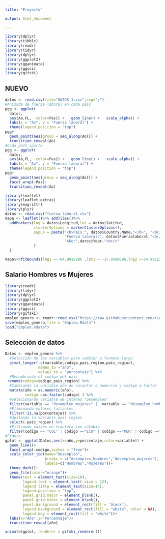 ```yaml
---
title: "Proyecto"

output: html_document
    
---
```

```r
library(dplyr)
library(tibble)
library(readr)
library(tidyr)
library(dplyr)
library(ggplot2)
library(gganimate)
library(ggsci)
library(gifski)
```
## NUEVO
```r
datos <- read.csv(file="DATOS 1.csv",sep=";")
#Animada de fuerza laboral en cada pais 
pgg <- ggplot(
  datos,
  aes(Ao,FL,  color=Pas)) +   geom_line() +   scale_alpha() +
  labs(x = "Ao", y = "Fuerza laboral") +
  theme(legend.position = "top")
pgg+   
  geom_point(aes(group = seq_along(Ao))) +
  transition_reveal(Ao)
#Cada pa?s aparte
pgg <- ggplot(
  datos,
  aes(Ao,FL,  color=Pas)) +   geom_line() +   scale_alpha() +
  labs(x = "Ao", y = "Fuerza laboral") +
  theme(legend.position = "top")
pgg+   
  geom_point(aes(group = seq_along(Ao))) +
  facet_wrap(~Pas)+
  transition_reveal(Ao)
```



```r
library(leaflet)
library(leaflet.extras)
library(magrittr)
library(plyr)
datos <- read.csv("fuerza laboral.csv")
mapa <- leaflet()%>% addTiles()%>%
  addMarkers(lng = datos$Longitud,lat = datos$latitud,
             clusterOptions = markerClusterOptions(),
             popup = paste("<b>País:", datos$Country.Name,"</b>", "<br/>",
                           "Fuerza laboral:", datos$Fuerzalaboral,"<br/>",
                           "Año:",datos$Year,"<br/>"
             )
  )

mapa%>%fitBounds(lng1 =--64.9912286 ,lat1 = -17.0568696,lng2 =-64.9912286 ,lat2 =-17.0568696 )

```

## Salario Hombres vs Mujeres

```r
library(readr)
library(tidyr)
library(dplyr)
library(ggplot2)
library(gganimate)
library(ggsci)
library(gifski)
empleo_genero <- readr::read_csv("https://raw.githubusercontent.com/cienciadedatos/datos-de-miercoles/master/datos/2019/2019-10-16/empleo_genero.csv")
save(empleo_genero,file = "Empleo.Rdata")
load("Empleo.Rdata")
```

## Selección de datos 
```r
Datos <- empleo_genero %>%
  #Seleccion de las variables para cambiar a formato largo
  pivot_longer(-c(variable,codigo_pais_region,pais_region),
               names_to ="año",
               values_to = "porcentaje") %>% 
  #Renombrando el codigo del pais
 rename(codigo=codigo_pais_region) %>% 
  #Cambiando la variable año de caracter a numerico y codigo a factor
  mutate(año = as.numeric(año),
         codigo =as.factor(codigo) ) %>% 
  #Selecionando variable de interes "Desempleo"
  filter(variable == "desempleo_mujeres" |  variable == "desempleo_hombres") %>% 
  #Eliminando valores faltantes
  filter(!is.na(porcentaje)) %>% 
  #quitando la variable pais region
  select(-pais_region) %>%  
  #Filtrando paises en frontera con colobia
  filter(codigo == "COL" | codigo =="ECU" | codigo =="PER" | codigo =="VEN" | codigo =="BRA" | codigo =="PAN")
#Figura
gplot <- ggplot(Datos,aes(x=año,y=porcentaje,color=variable)) + 
  geom_line()+
  facet_wrap(~codigo,scales = "free")+
  scale_color_jco(name="Desempleo",
                  breaks = c("desempleo_hombres","desempleo_mujeres"),
                  labels=c("Hombres","Mujeres"))+
  theme_dark()+
  geom_tile(color="orange")+
  theme(text = element_text(size=10),
        legend.text = element_text( size = 12),
        legend.title = element_text(size=14),
        legend.position = "top",
        panel.grid.major = element_blank(),
        panel.grid.minor = element_blank(),
        panel.background = element_rect(fill = 'black'),
        legend.background = element_rect(fill = "white", color = NA),
        legend.key = element_rect(fill = "white"))+
  labs(x="Año",y="Porcentaje")+
  transition_reveal(año)

animate(gplot, renderer = gifski_renderer())

```

